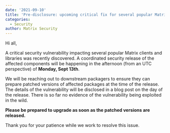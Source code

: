 ```yaml
---
date: '2021-09-10'
title: 'Pre-disclosure: upcoming critical fix for several popular Matrix clients'
categories:
  - Security
author: Matrix Security
---
```


Hi all,

A critical security vulnerability impacting several popular Matrix clients and libraries was recently discovered. A coordinated security release of the affected components will be happening in the afternoon (from an UTC perspective) of <strong>Monday, Sept 13th</strong>.

We will be reaching out to downstream packagers to ensure they can prepare patched versions of affected packages at the time of the release. The details of the vulnerability will be disclosed in a blog post on the day of the release. There is so far no evidence of the vulnerability being exploited in the wild.

<strong>Please be prepared to upgrade as soon as the patched versions are released.</strong>

Thank you for your patience while we work to resolve this issue.
